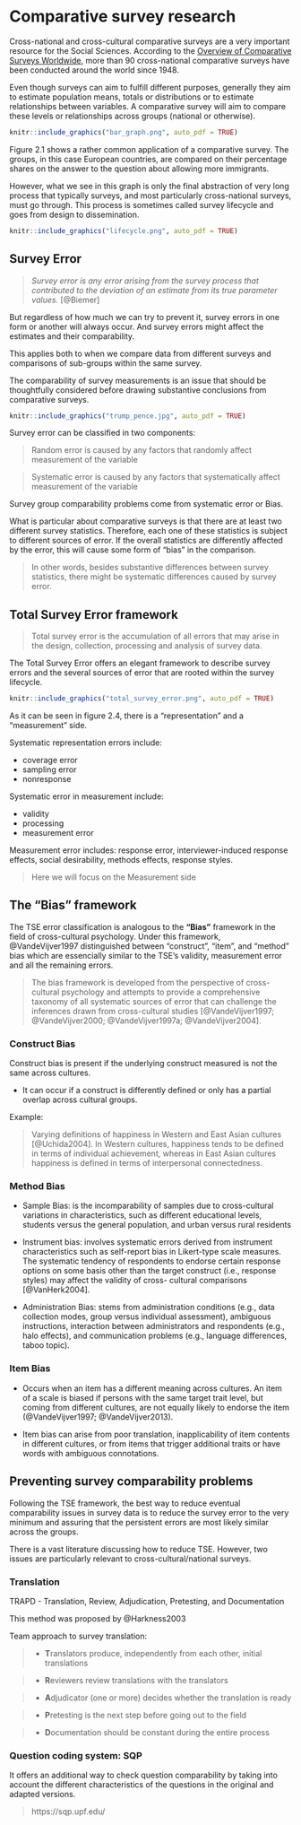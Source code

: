 # Comparative survey research {#comp}

Cross-national and cross-cultural comparative surveys are a very important resource for the Social Sciences.  According to the [Overview of Comparative Surveys Worldwide](https://www.gesis.org/angebot/daten-analysieren/weitere-sekundaerdaten/uebersichten/overview-of-comparative-surveys-worldwide), more than 90 cross-national comparative surveys have been conducted around the world since 1948.

Even though surveys can aim to fulfill different purposes, generally they aim to estimate population means, totals or distributions or to estimate relationships between variables. A comparative survey will aim to compare these levels or relationships across groups (national or otherwise).


```r
knitr::include_graphics("bar_graph.png", auto_pdf = TRUE)
```
 
Figure 2.1 shows a rather common application of a comparative survey. The groups, in this case European countries, are compared on their percentage shares on the answer to the question about allowing more immigrants.    

However, what we see in this graph is only the final abstraction of very long process that typically surveys, and most particularly cross-national surveys, must go through. This process is sometimes called survey lifecycle and goes from design to dissemination. 

```r
knitr::include_graphics("lifecycle.png", auto_pdf = TRUE)
```




## Survey Error

> *Survey error is any error arising from the survey process that contributed to the deviation of an estimate from its true parameter values.* [@Biemer]

But regardless of how much we can try to prevent it, survey errors in one form or another will always occur. And survey errors might affect the estimates and their comparability.

This applies both to when we compare data from different surveys and comparisons of sub-groups within the same survey.

The comparability of survey measurements is an issue that should be thoughtfully considered before drawing substantive conclusions from comparative surveys.


```r
knitr::include_graphics("trump_pence.jpg", auto_pdf = TRUE)
```


Survey error can be classified in two components: 


> Random error is caused by any factors that randomly affect measurement of the variable 

> Systematic error is caused by any factors that systematically affect measurement of the variable


Survey group comparability problems come from systematic error or Bias.


What is particular about comparative surveys is that there are at least two different survey statistics. Therefore, each one of these statistics is subject to different sources of error. If the overall statistics are differently affected by the error, this will cause some form of "bias" in the comparison.

> In other words, besides substantive differences between survey statistics, there might be systematic differences caused by survey error.



## Total Survey Error framework


> Total survey error is the accumulation of all errors that may arise in the design, collection, processing and analysis of survey data.

The Total Survey Error offers an elegant framework to describe survey errors and the several sources of error that are rooted within the survey lifecycle.  

```r
knitr::include_graphics("total_survey_error.png", auto_pdf = TRUE)
```

As it can be seen in figure 2.4, there is a "representation" and a "measurement" side. 

Systematic representation errors include:
  
* coverage error
* sampling error
* nonresponse
  
Systematic error in measurement include:
  
* validity
* processing
* measurement error


Measurement error includes: response error, interviewer-induced response effects, social desirability, methods effects, response styles.

> Here we will focus on the Measurement side




## The "Bias" framework

The TSE error classification is analogous to the **"Bias"** framework in the field of cross-cultural psychology. Under this framework, @VandeVijver1997 distinguished between “construct”, “item”, and “method” bias which are essencially similar to the TSE's validity, measurement error and all the remaining errors. 


> The bias framework is developed from the perspective of cross-cultural psychology and attempts to provide a comprehensive taxonomy of all systematic sources of error that can challenge the inferences drawn from cross-cultural studies [@VandeVijver1997; @VandeVijver2000; @VandeVijver1997a; @VandeVijver2004]. 


### Construct Bias

Construct bias is present if the underlying construct measured is not the same across cultures.

- It can occur if a construct is differently defined or only has a partial overlap across cultural groups.

Example: 

> Varying definitions of happiness in Western and East Asian cultures [@Uchida2004]. In Western cultures, happiness tends to be defined in terms of individual achievement, whereas in East Asian cultures happiness is defined in terms of interpersonal connectedness.



### Method Bias

- Sample Bias: is the incomparability of samples due to cross-cultural variations in characteristics, such as different educational levels, students versus the general population, and urban versus rural residents 

- Instrument bias: involves systematic errors derived from instrument characteristics such as self-report bias in Likert-type scale measures. The systematic tendency of respondents to endorse certain response options on some basis other than the target construct (i.e., response styles) may affect the validity of cross- cultural comparisons [@VanHerk2004].  

- Administration Bias: stems from administration conditions (e.g., data collection modes, group versus individual assessment), ambiguous instructions, interaction between administrators and respondents (e.g., halo effects), and communication problems (e.g., language differences, taboo topic).



### Item Bias

- Occurs when an item has a different meaning across cultures. An item of a scale is biased if persons with the same target trait level, but coming from different cultures, are not equally likely to endorse the item (@VandeVijver1997; @VandeVijver2013). 

- Item bias can arise from poor translation, inapplicability of item contents in different cultures, or from items that trigger additional traits or have words with ambiguous connotations.



## Preventing survey comparability problems

Following the TSE framework, the best way to reduce eventual comparability issues in survey data is to reduce the survey error to the very minimum and assuring that the persistent errors are most likely similar across the groups.

There is a vast literature discussing how to reduce TSE. However, two issues are particularly relevant to cross-cultural/national surveys.

### Translation
  
TRAPD - Translation, Review, Adjudication, Pretesting, and Documentation

This method was proposed by @Harkness2003

Team approach to survey translation:  

> - **T**ranslators produce, independently from each other, initial translations 

> - **R**eviewers review translations with the translators

> - **A**djudicator (one or more) decides whether the translation is ready

> - **P**retesting is the next step before going out to the field

> - **D**ocumentation should be constant during the entire process

### Question coding system: SQP

It offers an additional way to check question comparability by taking into account the different characteristics of the questions in the original and adapted versions.

> https://sqp.upf.edu/

